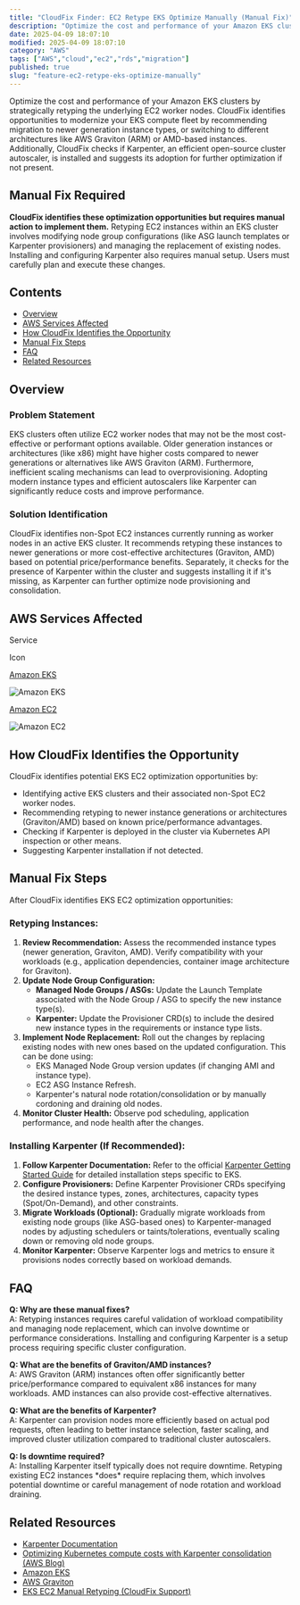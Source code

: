 ```yaml
---
title: "CloudFix Finder: EC2 Retype EKS Optimize Manually (Manual Fix)"
description: "Optimize the cost and performance of your Amazon EKS clusters by strategically retyping the underlying EC2 worker nodes. CloudFix identifies opportunities to mo..."
date: 2025-04-09 18:07:10
modified: 2025-04-09 18:07:10
category: "AWS"
tags: ["AWS","cloud","ec2","rds","migration"]
published: true
slug: "feature-ec2-retype-eks-optimize-manually"
---
```


Optimize the cost and performance of your Amazon EKS clusters by strategically retyping the underlying EC2 worker nodes. CloudFix identifies opportunities to modernize your EKS compute fleet by recommending migration to newer generation instance types, or switching to different architectures like AWS Graviton (ARM) or AMD-based instances. Additionally, CloudFix checks if Karpenter, an efficient open-source cluster autoscaler, is installed and suggests its adoption for further optimization if not present.

## Manual Fix Required

**CloudFix identifies these optimization opportunities but requires manual action to implement them.** Retyping EC2 instances within an EKS cluster involves modifying node group configurations (like ASG launch templates or Karpenter provisioners) and managing the replacement of existing nodes. Installing and configuring Karpenter also requires manual setup. Users must carefully plan and execute these changes.

## Contents

-   [Overview](#overview)
-   [AWS Services Affected](#aws-services-affected)
-   [How CloudFix Identifies the Opportunity](#how-it-works)
-   [Manual Fix Steps](#manual-fix-steps)
-   [FAQ](#faq)
-   [Related Resources](#related-resources)

## Overview

### Problem Statement

EKS clusters often utilize EC2 worker nodes that may not be the most cost-effective or performant options available. Older generation instances or architectures (like x86) might have higher costs compared to newer generations or alternatives like AWS Graviton (ARM). Furthermore, inefficient scaling mechanisms can lead to overprovisioning. Adopting modern instance types and efficient autoscalers like Karpenter can significantly reduce costs and improve performance.

### Solution Identification

CloudFix identifies non-Spot EC2 instances currently running as worker nodes in an active EKS cluster. It recommends retyping these instances to newer generations or more cost-effective architectures (Graviton, AMD) based on potential price/performance benefits. Separately, it checks for the presence of Karpenter within the cluster and suggests installing it if it's missing, as Karpenter can further optimize node provisioning and consolidation.

## AWS Services Affected

Service

Icon

[Amazon EKS](https://aws.amazon.com/eks/)

![Amazon EKS](/media/uploads/Elastic-Kubernetes-Service.svg)

[Amazon EC2](https://aws.amazon.com/ec2/)

![Amazon EC2](/media/uploads/EC2.svg)

## How CloudFix Identifies the Opportunity

CloudFix identifies potential EKS EC2 optimization opportunities by:

-   Identifying active EKS clusters and their associated non-Spot EC2 worker nodes.
-   Recommending retyping to newer instance generations or architectures (Graviton/AMD) based on known price/performance advantages.
-   Checking if Karpenter is deployed in the cluster via Kubernetes API inspection or other means.
-   Suggesting Karpenter installation if not detected.

## Manual Fix Steps

After CloudFix identifies EKS EC2 optimization opportunities:

### Retyping Instances:

1.  **Review Recommendation:** Assess the recommended instance types (newer generation, Graviton, AMD). Verify compatibility with your workloads (e.g., application dependencies, container image architecture for Graviton).
2.  **Update Node Group Configuration:**
    -   **Managed Node Groups / ASGs:** Update the Launch Template associated with the Node Group / ASG to specify the new instance type(s).
    -   **Karpenter:** Update the Provisioner CRD(s) to include the desired new instance types in the requirements or instance type lists.
3.  **Implement Node Replacement:** Roll out the changes by replacing existing nodes with new ones based on the updated configuration. This can be done using:
    -   EKS Managed Node Group version updates (if changing AMI and instance type).
    -   EC2 ASG Instance Refresh.
    -   Karpenter's natural node rotation/consolidation or by manually cordoning and draining old nodes.
4.  **Monitor Cluster Health:** Observe pod scheduling, application performance, and node health after the changes.

### Installing Karpenter (If Recommended):

1.  **Follow Karpenter Documentation:** Refer to the official [Karpenter Getting Started Guide](https://karpenter.sh/docs/getting-started/) for detailed installation steps specific to EKS.
2.  **Configure Provisioners:** Define Karpenter Provisioner CRDs specifying the desired instance types, zones, architectures, capacity types (Spot/On-Demand), and other constraints.
3.  **Migrate Workloads (Optional):** Gradually migrate workloads from existing node groups (like ASG-based ones) to Karpenter-managed nodes by adjusting schedulers or taints/tolerations, eventually scaling down or removing old node groups.
4.  **Monitor Karpenter:** Observe Karpenter logs and metrics to ensure it provisions nodes correctly based on workload demands.

## FAQ

**Q: Why are these manual fixes?**  
A: Retyping instances requires careful validation of workload compatibility and managing node replacement, which can involve downtime or performance considerations. Installing and configuring Karpenter is a setup process requiring specific cluster configuration.

**Q: What are the benefits of Graviton/AMD instances?**  
A: AWS Graviton (ARM) instances often offer significantly better price/performance compared to equivalent x86 instances for many workloads. AMD instances can also provide cost-effective alternatives.

**Q: What are the benefits of Karpenter?**  
A: Karpenter can provision nodes more efficiently based on actual pod requests, often leading to better instance selection, faster scaling, and improved cluster utilization compared to traditional cluster autoscalers.

**Q: Is downtime required?**  
A: Installing Karpenter itself typically does not require downtime. Retyping existing EC2 instances \*does\* require replacing them, which involves potential downtime or careful management of node rotation and workload draining.

## Related Resources

-   [Karpenter Documentation](https://karpenter.sh/docs/)
-   [Optimizing Kubernetes compute costs with Karpenter consolidation (AWS Blog)](https://aws.amazon.com/blogs/containers/optimizing-your-kubernetes-compute-costs-with-karpenter-consolidation/)
-   [Amazon EKS](https://aws.amazon.com/eks/)
-   [AWS Graviton](https://aws.amazon.com/ec2/graviton/)
-   [EKS EC2 Manual Retyping (CloudFix Support)](https://support.cloudfix.com/article/16916-eks-ec2-manual-retyping)
